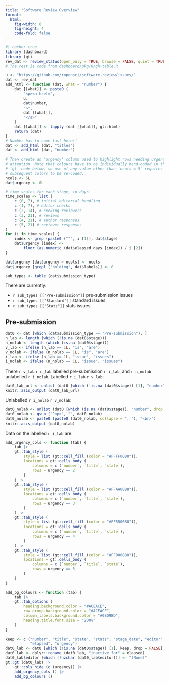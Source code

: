 ```yaml
---
title: "Software Review Overview"
format: 
  html:
    fig-width: 8
    fig-height: 4
    code-fold: false
---
```


```r
#| cache: true
library (dashboard)
library (gt)
rev_dat <- review_status(open_only = TRUE, browse = FALSE, quiet = TRUE)
# The rest is code from dashboard/pkg/R/gh-table.R
```

```r
u <- "https://github.com/ropensci/software-review/issues/"
dat <- rev_dat
add_html <- function (dat, what = "number") {
    dat [[what]] <- paste0 (
        "<p><a href=",
        u,
        dat$number,
        ">",
        dat [[what]],
        "</a>"
    )
    dat [[what]] <- lapply (dat [[what]], gt::html)
    return (dat)
}
# Number has to come last here!!
dat <- add_html (dat, "titles")
dat <- add_html (dat, "number")
```

```r
# Then create an "urgency" column used to highlight rows needing urgent
# attention. Note that colours have to be individually hand-coded in the
# `gt` code below, so use of any value other than `ncols = 5` requires the
# subsequent colors to be re-coded.
ncols <- 5L
dat$urgency <- 0L

# time scales for each stage, in days
time_scales <- list (
    c (0, 7), # initial editorial handling
    c (1, 7), # editor checks
    c (2, 14), # seeking reviewers
    c (3, 21), # reviews
    c (4, 21), # author responses
    c (5, 21) # reviewer responses
)
for (i in time_scales) {
    index <- grep (paste0 ("^", i [1]), dat$stage)
    dat$urgency [index] <-
        floor (as.numeric (dat$elapsed_days [index]) / i [2])
}

dat$urgency [dat$urgency > ncols] <- ncols
dat$urgency [grepl ("holding", dat$labels)] <- 0
```

```r
sub_types <- table (dat$submission_type)
```

There are currently:<br>

- `r sub_types [["Pre-submission"]]` pre-submission issues<br>
- `r sub_types [["Standard"]]` standard issues<br>
- `r sub_types [["Stats"]]` stats issues

## Pre-submission

```r
dat0 <- dat [which (dat$submission_type == "Pre-submission"), ]
n_lab <- length (which (!is.na (dat0$stage)))
n_nolab <- length (which (is.na (dat0$stage)))
v_lab <- ifelse (n_lab == 1L, "is", "are")
v_nolab <- ifelse (n_nolab == 1L, "is", "are")
i_lab <- ifelse (n_lab == 1L, "issue", "issues")
i_nolab <- ifelse (n_nolab == 1L, "issue", "issues")
```

There `r v_lab` `r n_lab` labelled pre-submission `r i_lab`, and `r n_nolab`
unlabelled `r i_nolab`. Labelled `r i_lab` `r v_lab`:

```r
dat0_lab_url <- unlist (dat0 [which (!is.na (dat0$stage)) [1], "number", drop = TRUE])
knitr::asis_output (dat0_lab_url)
```

Unlabelled `r i_nolab` `r v_nolab`:

```r
dat0_nolab <- unlist (dat0 [which (is.na (dat0$stage)), "number", drop = TRUE])
dat0_nolab <- gsub ("^<p>", "", dat0_nolab)
dat0_nolab <- paste0 (paste0 (dat0_nolab, collapse = ", "), "<br>")
knitr::asis_output (dat0_nolab)
```

Data on the labelled `r i_lab` are:

```r
add_urgency_cols <- function (tab) {
    tab |>
    gt::tab_style (
        style = list (gt::cell_fill (color = "#FFFF0088")),
        locations = gt::cells_body (
            columns = c (`number`, `title`, `state`),
            rows = urgency == 2
        )
    ) |>
    gt::tab_style (
        style = list (gt::cell_fill (color = "#FFAA0088")),
        locations = gt::cells_body (
            columns = c (`number`, `title`, `state`),
            rows = urgency == 3
        )
    ) |>
    gt::tab_style (
        style = list (gt::cell_fill (color = "#FF550088")),
        locations = gt::cells_body (
            columns = c (`number`, `title`, `state`),
            rows = urgency == 4
        )
    ) |>
    gt::tab_style (
        style = list (gt::cell_fill (color = "#FF000088")),
        locations = gt::cells_body (
            columns = c (`number`, `title`, `state`),
            rows = urgency == 5
        )
    )
}

add_bg_colours <- function (tab) {
    tab |>
    gt::tab_options (
        heading.background.color = "#ACEACE",
        row_group.background.color = "#ACEACE",
        column_labels.background.color = "#9BD9BD",
        heading.title.font.size = "200%"
    )
}
```


::: {style="all.initial;"}
```r
keep <- c ("number", "title", "state", "stats", "stage_date", "editor",
           "elapsed", "urgency")
dat0_lab <- dat0 [which (!is.na (dat0$stage)) [1], keep, drop = FALSE]
dat0_lab <- dplyr::rename (dat0_lab, "inactive_for" = elapsed)
dat0_lab$editor [which (!nzchar (dat0_lab$editor))] <- "(None)"
gt::gt (dat0_lab) |>
    gt::cols_hide (c (urgency)) |>
    add_urgency_cols () |>
    add_bg_colours ()
```
:::


